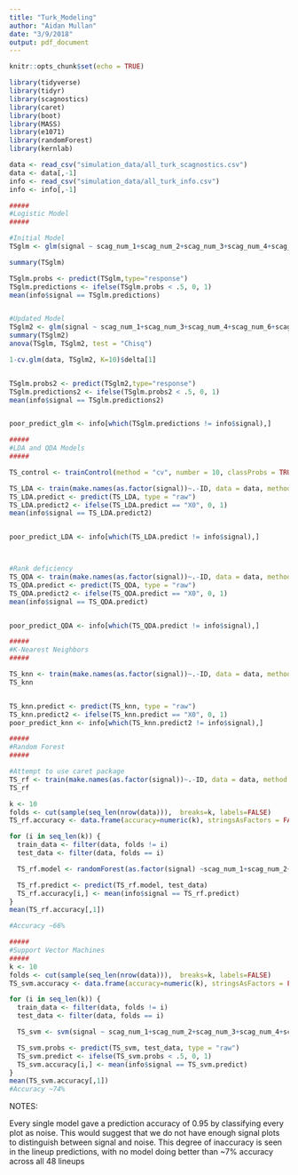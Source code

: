 ```yaml
---
title: "Turk_Modeling"
author: "Aidan Mullan"
date: "3/9/2018"
output: pdf_document
---
```


```r
knitr::opts_chunk$set(echo = TRUE)
```

```r

library(tidyverse)
library(tidyr)
library(scagnostics)
library(caret)
library(boot)
library(MASS)
library(e1071)
library(randomForest)
library(kernlab)

data <- read_csv("simulation_data/all_turk_scagnostics.csv")
data <- data[,-1]
info <- read_csv("simulation_data/all_turk_info.csv")
info <- info[,-1]
```

```r
#####
#Logistic Model
#####

#Initial Model
TSglm <- glm(signal ~ scag_num_1+scag_num_2+scag_num_3+scag_num_4+scag_num_5+scag_num_6+scag_num_7+scag_num_8+scag_num_9, data = data, family = "binomial")

summary(TSglm)

TSglm.probs <- predict(TSglm,type="response")
TSglm.predictions <- ifelse(TSglm.probs < .5, 0, 1)
mean(info$signal == TSglm.predictions)


#Updated Model 
TSglm2 <- glm(signal ~ scag_num_1+scag_num_3+scag_num_4+scag_num_6+scag_num_7+scag_num_9, data = data, family = "binomial")
summary(TSglm2)
anova(TSglm, TSglm2, test = "Chisq")

1-cv.glm(data, TSglm2, K=10)$delta[1]


TSglm.probs2 <- predict(TSglm2,type="response")
TSglm.predictions2 <- ifelse(TSglm.probs2 < .5, 0, 1)
mean(info$signal == TSglm.predictions2)


poor_predict_glm <- info[which(TSglm.predictions != info$signal),]


```

```r
#####
#LDA and QDA Models
#####

TS_control <- trainControl(method = "cv", number = 10, classProbs = TRUE, returnData = TRUE)

TS_LDA <- train(make.names(as.factor(signal))~.-ID, data = data, method = "lda", trControl = TS_control)
TS_LDA.predict <- predict(TS_LDA, type = "raw")
TS_LDA.predict2 <- ifelse(TS_LDA.predict == "X0", 0, 1)
mean(info$signal == TS_LDA.predict2)


poor_predict_LDA <- info[which(TS_LDA.predict != info$signal),]



#Rank deficiency
TS_QDA <- train(make.names(as.factor(signal))~.-ID, data = data, method = "qda", trControl = TS_control)
TS_QDA.predict <- predict(TS_QDA, type = "raw")
TS_QDA.predict2 <- ifelse(TS_QDA.predict == "X0", 0, 1)
mean(info$signal == TS_QDA.predict)


poor_predict_QDA <- info[which(TS_QDA.predict != info$signal),]


```

```r
#####
#K-Nearest Neighbors
#####

TS_knn <- train(make.names(as.factor(signal))~.-ID, data = data, method = "knn", trControl = TS_control, tuneGrid = expand.grid(k = 1:25), metric = "Accuracy")
TS_knn


TS_knn.predict <- predict(TS_knn, type = "raw")
TS_knn.predict2 <- ifelse(TS_knn.predict == "X0", 0, 1)
poor_predict_knn <- info[which(TS_knn.predict2 != info$signal),]


```

```r
#####
#Random Forest
#####

#Attempt to use caret package
TS_rf <- train(make.names(as.factor(signal))~.-ID, data = data, method = "rf", trControl = TS_control, metric = "Accuracy", tuneGrid = expand.grid(mtry = 1:9))
TS_rf

k <- 10
folds <- cut(sample(seq_len(nrow(data))),  breaks=k, labels=FALSE) 
TS_rf.accuracy <- data.frame(accuracy=numeric(k), stringsAsFactors = FALSE)

for (i in seq_len(k)) {
  train_data <- filter(data, folds != i) 
  test_data <- filter(data, folds == i)

  TS_rf.model <- randomForest(as.factor(signal) ~scag_num_1+scag_num_2+scag_num_3+scag_num_4+scag_num_5+scag_num_6+scag_num_7+scag_num_8+scag_num_9, data = train_data, ntree=100, importance =T)

  TS_rf.predict <- predict(TS_rf.model, test_data)
  TS_rf.accuracy[i,] <- mean(info$signal == TS_rf.predict)
}
mean(TS_rf.accuracy[,1])

#Accuracy ~66%
```

```r
#####
#Support Vector Machines
#####
k <- 10
folds <- cut(sample(seq_len(nrow(data))),  breaks=k, labels=FALSE) 
TS_svm.accuracy <- data.frame(accuracy=numeric(k), stringsAsFactors = FALSE)

for (i in seq_len(k)) {
  train_data <- filter(data, folds != i) 
  test_data <- filter(data, folds == i)

  TS_svm <- svm(signal ~ scag_num_1+scag_num_2+scag_num_3+scag_num_4+scag_num_5+scag_num_6+scag_num_7+scag_num_8+scag_num_9, data = train_data)

  TS_svm.probs <- predict(TS_svm, test_data, type = "raw")
  TS_svm.predict <- ifelse(TS_svm.probs < .5, 0, 1)
  TS_svm.accuracy[i,] <- mean(info$signal == TS_svm.predict)
}
mean(TS_svm.accuracy[,1])
#Accuracy ~74%


```

NOTES:

Every single model gave a prediction accuracy of 0.95 by classifying every plot as noise. This would suggest that we do not have enough signal plots to distinguish between signal and noise. This degree of inaccuracy is seen in the lineup predictions, with no model doing better than ~7% accuracy across all 48 lineups